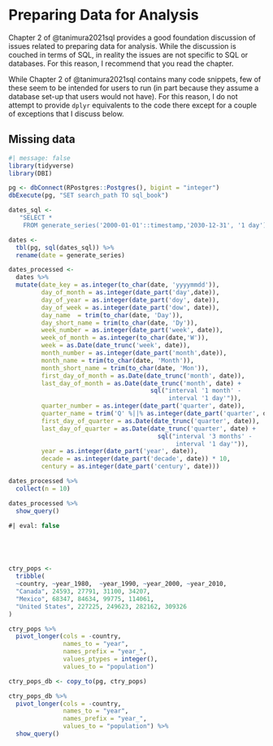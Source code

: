 # Preparing Data for Analysis

Chapter 2 of @tanimura2021sql provides a good foundation discussion of issues related to preparing data for analysis.
While the discussion is couched in terms of SQL, in reality the issues are not specific to SQL or databases.
For this reason, I recommend that you read the chapter.

While Chapter 2 of @tanimura2021sql contains many code snippets, few of these seem to be intended for users to run (in part because they assume a database set-up that users would not have).
For this reason, I do not attempt to provide `dplyr` equivalents to the code there except for a couple of exceptions that I discuss below.

## Missing data

```r
#| message: false
library(tidyverse)
library(DBI)
```

```r
pg <- dbConnect(RPostgres::Postgres(), bigint = "integer")
dbExecute(pg, "SET search_path TO sql_book")
```

```r
dates_sql <-
   "SELECT * 
    FROM generate_series('2000-01-01'::timestamp,'2030-12-31', '1 day')"

dates <- 
  tbl(pg, sql(dates_sql)) %>%
  rename(date = generate_series)

dates_processed <-
  dates %>%
  mutate(date_key = as.integer(to_char(date, 'yyyymmdd')),
         day_of_month = as.integer(date_part('day',date)),
         day_of_year = as.integer(date_part('doy', date)),
         day_of_week = as.integer(date_part('dow', date)),
         day_name  = trim(to_char(date, 'Day')),
         day_short_name = trim(to_char(date, 'Dy')),
         week_number = as.integer(date_part('week', date)),
         week_of_month = as.integer(to_char(date,'W')),
         week = as.Date(date_trunc('week', date)),
         month_number = as.integer(date_part('month',date)),
         month_name = trim(to_char(date, 'Month')),
         month_short_name = trim(to_char(date, 'Mon')),
         first_day_of_month = as.Date(date_trunc('month', date)),
         last_day_of_month = as.Date(date_trunc('month', date) +
                                       sql("interval '1 month' -
                                            interval '1 day'")),
         quarter_number = as.integer(date_part('quarter', date)),
         quarter_name = trim('Q' %||% as.integer(date_part('quarter', date))),
         first_day_of_quarter = as.Date(date_trunc('quarter', date)),
         last_day_of_quarter = as.Date(date_trunc('quarter', date) + 
                                         sql("interval '3 months' -
                                              interval '1 day'")),
         year = as.integer(date_part('year', date)),
         decade = as.integer(date_part('decade', date)) * 10,
         century = as.integer(date_part('century', date)))

dates_processed %>%
  collect(n = 10)

dates_processed %>%
  show_query()
```


```sql
#| eval: false






```



```r
ctry_pops <-
  tribble(
  ~country, ~year_1980,  ~year_1990, ~year_2000, ~year_2010,
  "Canada", 24593, 27791, 31100, 34207,
  "Mexico", 68347, 84634, 99775, 114061,
  "United States", 227225, 249623, 282162, 309326
)

ctry_pops %>%
  pivot_longer(cols = -country, 
               names_to = "year",
               names_prefix = "year_",
               values_ptypes = integer(),
               values_to = "population")
```

```r

ctry_pops_db <- copy_to(pg, ctry_pops)
```

```r
ctry_pops_db %>%
  pivot_longer(cols = -country, 
               names_to = "year",
               names_prefix = "year_",
               values_to = "population") %>%
  show_query()
```